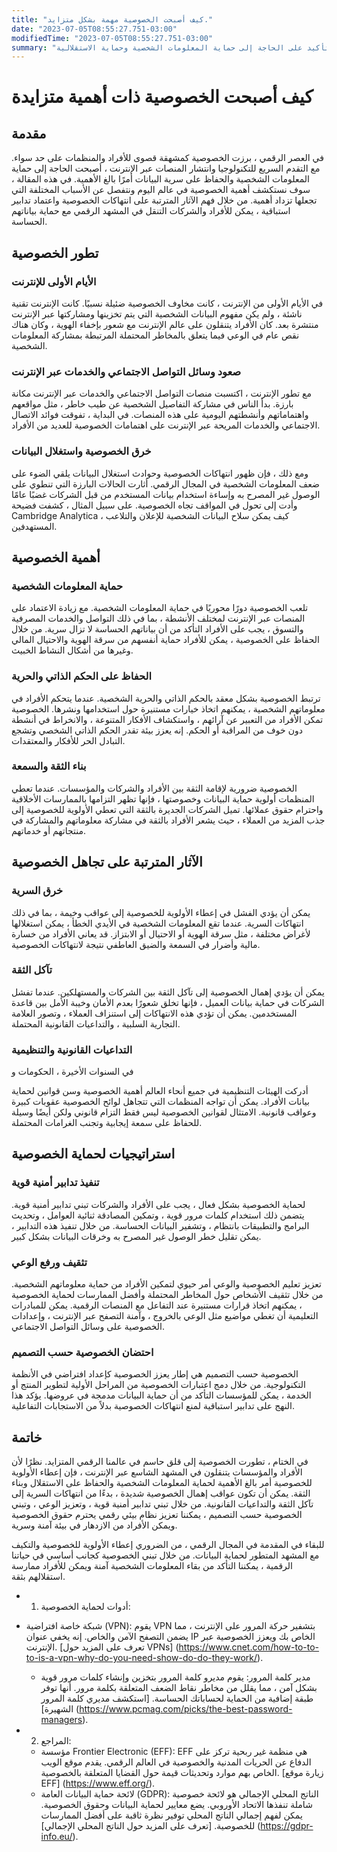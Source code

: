 ```yaml
---
title: "كيف أصبحت الخصوصية مهمة بشكل متزايد."
date: "2023-07-05T08:55:27.751-03:00"
modifiedTime: "2023-07-05T08:55:27.751-03:00"
summary: "استكشاف الأهمية المتزايدة للخصوصية في عالم اليوم الرقمي ، مع التأكيد على الحاجة إلى حماية المعلومات الشخصية وحماية الاستقلالية."
---
```


# كيف أصبحت الخصوصية ذات أهمية متزايدة

## مقدمة

في العصر الرقمي ، برزت الخصوصية كمشهقة قصوى للأفراد والمنظمات على حد سواء. مع التقدم السريع للتكنولوجيا وانتشار المنصات عبر الإنترنت ، أصبحت الحاجة إلى حماية المعلومات الشخصية والحفاظ على سرية البيانات أمرًا بالغ الأهمية. في هذه المقالة ، سوف نستكشف أهمية الخصوصية في عالم اليوم ونتفصل عن الأسباب المختلفة التي تجعلها تزداد أهمية. من خلال فهم الآثار المترتبة على انتهاكات الخصوصية واعتماد تدابير استباقية ، يمكن للأفراد والشركات التنقل في المشهد الرقمي مع حماية بياناتهم الحساسة.

## تطور الخصوصية

### الأيام الأولى للإنترنت

في الأيام الأولى من الإنترنت ، كانت مخاوف الخصوصية ضئيلة نسبيًا. كانت الإنترنت تقنية ناشئة ، ولم يكن مفهوم البيانات الشخصية التي يتم تخزينها ومشاركتها عبر الإنترنت منتشرة بعد. كان الأفراد يتنقلون على عالم الإنترنت مع شعور بإخفاء الهوية ، وكان هناك نقص عام في الوعي فيما يتعلق بالمخاطر المحتملة المرتبطة بمشاركة المعلومات الشخصية.

### صعود وسائل التواصل الاجتماعي والخدمات عبر الإنترنت

مع تطور الإنترنت ، اكتسبت منصات التواصل الاجتماعي والخدمات عبر الإنترنت مكانة بارزة. بدأ الناس في مشاركة التفاصيل الشخصية عن طيب خاطر ، مثل مواقعهم واهتماماتهم وأنشطتهم اليومية على هذه المنصات. في البداية ، تفوقت فوائد الاتصال الاجتماعي والخدمات المريحة عبر الإنترنت على اهتمامات الخصوصية للعديد من الأفراد.

### خرق الخصوصية واستغلال البيانات
ومع ذلك ، فإن ظهور انتهاكات الخصوصية وحوادث استغلال البيانات يلقي الضوء على ضعف المعلومات الشخصية في المجال الرقمي. أثارت الحالات البارزة التي تنطوي على الوصول غير المصرح به وإساءة استخدام بيانات المستخدم من قبل الشركات غضبًا عامًا وأدت إلى تحول في المواقف تجاه الخصوصية. على سبيل المثال ، كشفت فضيحة Cambridge Analytica ، كيف يمكن سلاح البيانات الشخصية للإعلان والتلاعب المستهدفين.

## أهمية الخصوصية

### حماية المعلومات الشخصية

تلعب الخصوصية دورًا محوريًا في حماية المعلومات الشخصية. مع زيادة الاعتماد على المنصات عبر الإنترنت لمختلف الأنشطة ، بما في ذلك التواصل والخدمات المصرفية والتسوق ، يجب على الأفراد التأكد من أن بياناتهم الحساسة لا تزال سرية. من خلال الحفاظ على الخصوصية ، يمكن للأفراد حماية أنفسهم من سرقة الهوية والاحتيال المالي وغيرها من أشكال النشاط الخبيث.

### الحفاظ على الحكم الذاتي والحرية

ترتبط الخصوصية بشكل معقد بالحكم الذاتي والحرية الشخصية. عندما يتحكم الأفراد في معلوماتهم الشخصية ، يمكنهم اتخاذ خيارات مستنيرة حول استخدامها ونشرها. الخصوصية تمكن الأفراد من التعبير عن آرائهم ، واستكشاف الأفكار المتنوعة ، والانخراط في أنشطة دون خوف من المراقبة أو الحكم. إنه يعزز بيئة تقدر الحكم الذاتي الشخصي وتشجع التبادل الحر للأفكار والمعتقدات.

### بناء الثقة والسمعة

الخصوصية ضرورية لإقامة الثقة بين الأفراد والشركات والمؤسسات. عندما تعطي المنظمات أولوية حماية البيانات وخصوصتها ، فإنها تظهر التزامها بالممارسات الأخلاقية واحترام حقوق عملائها. تميل الشركات الجديرة بالثقة التي تعطي الأولوية للخصوصية إلى جذب المزيد من العملاء ، حيث يشعر الأفراد بالثقة في مشاركة معلوماتهم والمشاركة في منتجاتهم أو خدماتهم.

## الآثار المترتبة على تجاهل الخصوصية

### خرق السرية
يمكن أن يؤدي الفشل في إعطاء الأولوية للخصوصية إلى عواقب وخيمة ، بما في ذلك انتهاكات السرية. عندما تقع المعلومات الشخصية في الأيدي الخطأ ، يمكن استغلالها لأغراض مختلفة ، مثل سرقة الهوية أو الاحتيال أو الابتزاز. قد يعاني الأفراد من خسارة مالية وأضرار في السمعة والضيق العاطفي نتيجة لانتهاكات الخصوصية.

### تآكل الثقة

يمكن أن يؤدي إهمال الخصوصية إلى تآكل الثقة بين الشركات والمستهلكين. عندما تفشل الشركات في حماية بيانات العميل ، فإنها تخلق شعورًا بعدم الأمان وخيبة الأمل بين قاعدة المستخدمين. يمكن أن تؤدي هذه الانتهاكات إلى استنزاف العملاء ، وتصور العلامة التجارية السلبية ، والتداعيات القانونية المحتملة.

### التداعيات القانونية والتنظيمية

في السنوات الأخيرة ، الحكومات و

أدركت الهيئات التنظيمية في جميع أنحاء العالم أهمية الخصوصية وسن قوانين لحماية بيانات الأفراد. يمكن أن تواجه المنظمات التي تتجاهل لوائح الخصوصية عقوبات كبيرة وعواقب قانونية. الامتثال لقوانين الخصوصية ليس فقط التزام قانوني ولكن أيضًا وسيلة للحفاظ على سمعة إيجابية وتجنب الغرامات المحتملة.

## استراتيجيات لحماية الخصوصية

### تنفيذ تدابير أمنية قوية

لحماية الخصوصية بشكل فعال ، يجب على الأفراد والشركات تبني تدابير أمنية قوية. يتضمن ذلك استخدام كلمات مرور قوية ، وتمكين المصادقة ثنائية العوامل ، وتحديث البرامج والتطبيقات بانتظام ، وتشفير البيانات الحساسة. من خلال تنفيذ هذه التدابير ، يمكن تقليل خطر الوصول غير المصرح به وخرقات البيانات بشكل كبير.

### تثقيف ورفع الوعي
تعزيز تعليم الخصوصية والوعي أمر حيوي لتمكين الأفراد من حماية معلوماتهم الشخصية. من خلال تثقيف الأشخاص حول المخاطر المحتملة وأفضل الممارسات لحماية الخصوصية ، يمكنهم اتخاذ قرارات مستنيرة عند التفاعل مع المنصات الرقمية. يمكن للمبادرات التعليمية أن تغطي مواضيع مثل الوعي بالخروج ، وآمنة التصفح عبر الإنترنت ، وإعدادات الخصوصية على وسائل التواصل الاجتماعي.

### احتضان الخصوصية حسب التصميم

الخصوصية حسب التصميم هي إطار يعزز الخصوصية كإعداد افتراضي في الأنظمة التكنولوجية. من خلال دمج اعتبارات الخصوصية من المراحل الأولية لتطوير المنتج أو الخدمة ، يمكن للمؤسسات التأكد من أن حماية البيانات مدمجة في عروضها. يؤكد هذا النهج على تدابير استباقية لمنع انتهاكات الخصوصية بدلاً من الاستجابات التفاعلية.

## خاتمة

في الختام ، تطورت الخصوصية إلى قلق حاسم في عالمنا الرقمي المتزايد. نظرًا لأن الأفراد والمؤسسات يتنقلون في المشهد الشاسع عبر الإنترنت ، فإن إعطاء الأولوية للخصوصية أمر بالغ الأهمية لحماية المعلومات الشخصية والحفاظ على الاستقلال وبناء الثقة. يمكن أن تكون عواقب إهمال الخصوصية شديدة ، بدءًا من انتهاكات السرية إلى تآكل الثقة والتداعيات القانونية. من خلال تبني تدابير أمنية قوية ، وتعزيز الوعي ، وتبني الخصوصية حسب التصميم ، يمكننا تعزيز نظام بيئي رقمي يحترم حقوق الخصوصية ويمكن الأفراد من الازدهار في بيئة آمنة وسرية.

للبقاء في المقدمة في المجال الرقمي ، من الضروري إعطاء الأولوية للخصوصية والتكيف مع المشهد المتطور لحماية البيانات. من خلال تبني الخصوصية كجانب أساسي في حياتنا الرقمية ، يمكننا التأكد من بقاء المعلومات الشخصية آمنة ويمكن للأفراد ممارسة استقلالهم بثقة.

- 1. أدوات لحماية الخصوصية:
- شبكة خاصة افتراضية (VPN): يقوم VPN بتشفير حركة المرور على الإنترنت ، مما يضمن التصفح الآمن والخاص. إنه يخفي عنوان IP الخاص بك ويعزز الخصوصية عبر الإنترنت. [تعرف على المزيد حول VPNs] (https://www.cnet.com/how-to-to-to-is-a-vpn-why-do-you-need-show-do-do-they-work/).
  - مدير كلمة المرور: يقوم مديرو كلمة المرور بتخزين وإنشاء كلمات مرور قوية بشكل آمن ، مما يقلل من مخاطر نقاط الضعف المتعلقة بكلمة مرور. أنها توفر طبقة إضافية من الحماية لحساباتك الحساسة. [استكشف مديري كلمة المرور الشهيرة] (https://www.pcmag.com/picks/the-best-password-managers).

- 2. المراجع:
  - مؤسسة Frontier Electronic (EFF): EFF هي منظمة غير ربحية تركز على الدفاع عن الحريات المدنية والخصوصية في العالم الرقمي. يقدم موقع الويب الخاص بهم موارد وتحديثات قيمة حول القضايا المتعلقة بالخصوصية. [زيارة موقع EFF] (https://www.eff.org/).
  - لائحة حماية البيانات العامة (GDPR): الناتج المحلي الإجمالي هو لائحة خصوصية شاملة تنفذها الاتحاد الأوروبي. يضع معايير لحماية البيانات وحقوق الخصوصية. يمكن لفهم إجمالي الناتج المحلي توفير نظرة ثاقبة على أفضل الممارسات للخصوصية. [تعرف على المزيد حول الناتج المحلي الإجمالي] (https://gdpr-info.eu/).